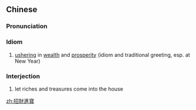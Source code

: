 {{also|招财进宝}}
==Chinese==
{{zh-forms|s=招财进宝}}

===Pronunciation===
{{zh-pron
|m=zhāocáijìnbǎo
|c=ziu1 coi4 zeon3 bou2
|cat=id,intj
}}

===Idiom===
{{zh-idiom}}

# [[usher in|ushering]] in [[wealth]] and [[prosperity]] (idiom and traditional greeting, esp. at New Year)

===Interjection===
{{zh-interj}}

# let riches and treasures come into the house

[[zh:招財進寶]]